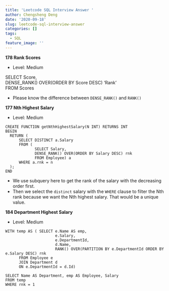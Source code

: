 ```yaml
---
title: 'Leetcode SQL Interview Answer '
author: Chengsheng Deng
date: '2020-09-18'
slug: leetcode-sql-interview-answer
categories: []
tags:
  - SQL
feature_image: ''
---
```


**178 Rank Scores** 

* Level: Medium

SELECT Score, </br>
DENSE_RANK() OVER(ORDER BY Score DESC) 'Rank' </br>
FROM Scores  </br> 

* Please know the difference between `DENSE_RANK()` and `RANK()` 

**177 Nth Highest Salary** 

* Level: Medium </br>

```
CREATE FUNCTION getNthHighestSalary(N INT) RETURNS INT 
BEGIN 
  RETURN ( 
      SELECT DISTINCT a.Salary 
      FROM (
             SELECT Salary, 
             DENSE_RANK() OVER(ORDER BY Salary DESC) rnk 
             FROM Employee) a 
      WHERE a.rnk = n 
  ); 
END 
```

* We use subquery here to get the rank of the salary with the decreasing order first. </br> 
* Then we select the `distinct` salary with the `WHERE` clause to filter the Nth rank  because we want the Nth highest salary. That would be a unique value. </br>   

**184 Department Highest Salary** 

* Level: Medium </br> 

```
WITH temp AS ( SELECT e.Name AS emp, 
                      e.Salary, 
                      e.DepartmentId, 
                      d.Name,   
                      RANK() OVER(PARTITION BY e.DepartmentId ORDER BY e.Salary DESC) rnk   
      FROM Employee e  
      JOIN Department d  
      ON e.DepartmentId = d.Id)  

SELECT Name AS Department, emp AS Employee, Salary 
FROM temp  
WHERE rnk = 1 
```